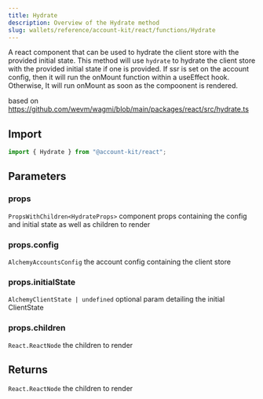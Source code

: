 ```yaml
---
title: Hydrate
description: Overview of the Hydrate method
slug: wallets/reference/account-kit/react/functions/Hydrate
---
```


A react component that can be used to hydrate the client store with the provided initial state.
This method will use `hydrate` to hydrate the client store with the provided initial state if one is provided.
If ssr is set on the account config, then it will run the onMount function within a useEffect hook. Otherwise,
It will run onMount as soon as the compoonent is rendered.

based on https://github.com/wevm/wagmi/blob/main/packages/react/src/hydrate.ts

## Import

```ts
import { Hydrate } from "@account-kit/react";
```

## Parameters

### props

`PropsWithChildren<HydrateProps>`
component props containing the config and initial state as well as children to render

### props.config

`AlchemyAccountsConfig`
the account config containing the client store

### props.initialState

`AlchemyClientState | undefined`
optional param detailing the initial ClientState

### props.children

`React.ReactNode`
the children to render

## Returns

`React.ReactNode`
the children to render
